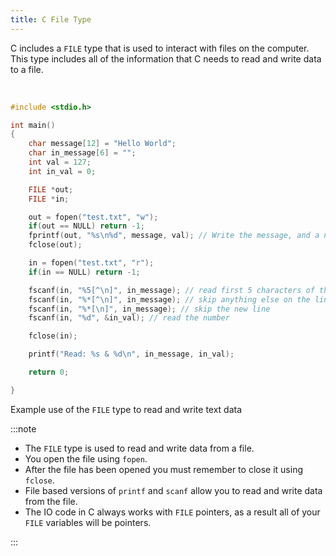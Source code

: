 ```yaml
---
title: C File Type
---
```



C includes a `FILE` type that is used to interact with files on the computer. This type includes all of the information that C needs to read and write data to a file.

<br/>
<a id="ListingFileTypeC"></a>

```c
#include <stdio.h>

int main() 
{
    char message[12] = "Hello World";
    char in_message[6] = "";
    int val = 127;
    int in_val = 0;

    FILE *out;
    FILE *in;

    out = fopen("test.txt", "w");
    if(out == NULL) return -1;
    fprintf(out, "%s\n%d", message, val); // Write the message, and a new line
    fclose(out);

    in = fopen("test.txt", "r");
    if(in == NULL) return -1;

    fscanf(in, "%5[^\n]", in_message); // read first 5 characters of the message
    fscanf(in, "%*[^\n]", in_message); // skip anything else on the line
    fscanf(in, "%*[\n]", in_message); // skip the new line
    fscanf(in, "%d", &in_val); // read the number

    fclose(in);

    printf("Read: %s & %d\n", in_message, in_val);

    return 0;

}

```
<div class="caption">Example use of the <code>FILE</code> type to read and write text data</div>

:::note

- The `FILE` type is used to read and write data from a file.
- You open the file using `fopen`.
- After the file has been opened you must remember to close it using `fclose`.
- File based versions of `printf` and `scanf` allow you to read and write data from the file.
- The IO code in C always works with `FILE` pointers, as a result all of your `FILE` variables will be pointers.
 

:::